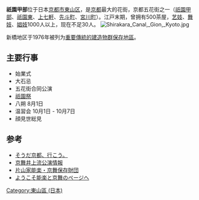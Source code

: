 '''祇園甲部'''位于日本[[京都市|京都市]][[東山区_(日本)|東山区]]，是[[京都|京都]]最大的花街，京都五花街之一（[[祇園甲部|祇園甲部]]、[[祇園東|祇園東]]、[[上七軒|上七軒]]、[[先斗町|先斗町]]、[[宮川町|宮川町]]）。江戸末期，曾拥有500茶屋，[[艺妓|艺妓]]、[[舞妓|舞妓]]、[[娼妓|娼妓]]1000人以上，现在不足30人。
[[File:Shirakara_Canal,_Gion,_Kyoto.jpg|thumb]]

新橋地区于1976年被列为[[重要傳統的建造物群保存地區|重要傳統的建造物群保存地區]]。

== 主要行事 ==
* 始業式
* 大石忌
* 五花街合同公演
* [[祇園祭|祇園祭]]
* 八朔 8月1日
* 温習会 10月1日 - 10月7日
* 顔見世総見
== 参考 ==
*[https://web.archive.org/web/20041207144725/http://kyoto.jr-central.co.jp/kyoto.nsf/top そうだ京都、行こう。]
* [https://web.archive.org/web/20090222201540/http://members.at.infoseek.co.jp/kyomai/ 京舞井上流公演情報]
* [http://www.arc.ritsumei.ac.jp/k-kanze/ 片山家能楽・京舞保存財団] {{Wayback|url=http://www.arc.ritsumei.ac.jp/k-kanze/ |date=20201119150818 }}
* [https://web.archive.org/web/20150120012942/http://web.kyoto-inet.or.jp/people/j-osamu/ ようこそ能楽と京舞のページへ]

[[Category:東山區_(日本)|Category:東山區 (日本)]]